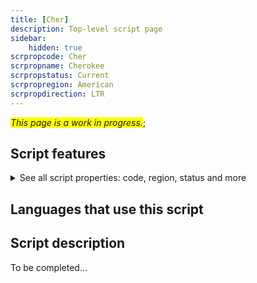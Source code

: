 ```yaml
---
title: [Cher]
description: Top-level script page
sidebar:
    hidden: true
scrpropcode: Cher
scrpropname: Cherokee
scrpropstatus: Current
scrpropregion: American
scrpropdirection: LTR
---
```


<span style='background-color:yellow'>_This page is a work in progress._</span>;


## Script features

<details>
<summary> See all script properties: code, region, status and more</summary>
<ScriptInfo />
</details>

## Languages that use this script

<WsList script='Cher' wsMax='5' />

## Script description

To be completed...

